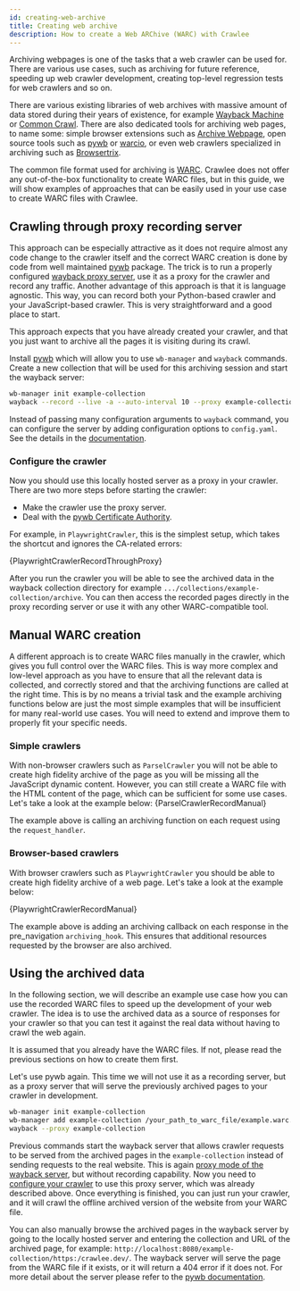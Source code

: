 ```yaml
---
id: creating-web-archive
title: Creating web archive
description: How to create a Web ARChive (WARC) with Crawlee
---
```




Archiving webpages is one of the tasks that a web crawler can be used for. There are various use cases, such as archiving for future reference, speeding up web crawler development, creating top-level regression tests for web crawlers and so on.

There are various existing libraries of web archives with massive amount of data stored during their years of existence, for example [Wayback Machine](https://web.archive.org/) or [Common Crawl](https://commoncrawl.org/). There are also dedicated tools for archiving web pages, to name some: simple browser extensions such as [Archive Webpage](https://archiveweb.page/), open source tools such as [pywb](https://pypi.org/project/pywb/) or [warcio](https://pypi.org/project/warcio/), or even web crawlers specialized in archiving such as [Browsertrix](https://webrecorder.net/browsertrix/).

The common file format used for archiving is [WARC](https://www.iso.org/standard/68004.html). Crawlee does not offer any out-of-the-box functionality to create WARC files, but in this guide, we will show examples of approaches that can be easily used in your use case to create WARC files with Crawlee.

## Crawling through proxy recording server

This approach can be especially attractive as it does not require almost any code change to the crawler itself and the correct WARC creation is done by code from well maintained [pywb](https://pypi.org/project/pywb/) package. The trick is to run a properly configured [wayback proxy server](https://pywb.readthedocs.io/en/latest/manual/usage.html#using-pywb-recorder), use it as a proxy for the crawler and record any traffic. Another advantage of this approach is that it is language agnostic. This way, you can record both your Python-based crawler and your JavaScript-based crawler. This is very straightforward and a good place to start.

This approach expects that you have already created your crawler, and that you just want to archive all the pages it is visiting during its crawl.

Install [pywb](https://pypi.org/project/pywb/) which will allow you to use `wb-manager` and `wayback` commands.
Create a new collection that will be used for this archiving session and start the wayback server:
```bash
wb-manager init example-collection
wayback --record --live -a --auto-interval 10 --proxy example-collection --proxy-record
```
Instead of passing many configuration  arguments to `wayback` command, you can configure the server by adding configuration options to `config.yaml`. See the details in the [documentation](https://pywb.readthedocs.io/en/latest/manual/configuring.html#configuring-the-web-archive).

### Configure the crawler

Now you should use this locally hosted server as a proxy in your crawler. There are two more steps before starting the crawler:
 - Make the crawler use the proxy server.
 - Deal with the [pywb Certificate Authority](https://pywb.readthedocs.io/en/latest/manual/configuring.html#https-proxy-and-pywb-certificate-authority).

For example, in `PlaywrightCrawler`, this is the simplest setup, which takes the shortcut and ignores the CA-related errors:

<CodeBlock className="language-python">
    {PlaywrightCrawlerRecordThroughProxy}
</CodeBlock>

After you run the crawler you will be able to see the archived data in the wayback collection directory for example `.../collections/example-collection/archive`. You can then access the recorded pages directly in the proxy recording server or use it with any other WARC-compatible tool.

## Manual WARC creation

A different approach is to create WARC files manually in the crawler, which gives you full control over the WARC files. This is way more complex and low-level approach as you have to ensure that all the relevant data is collected, and correctly stored and that the archiving functions are called at the right time. This is by no means a trivial task and the example archiving functions below are just the most simple examples that will be insufficient for many real-world use cases. You will need to extend and improve them to properly fit your specific needs.

### Simple crawlers

With non-browser crawlers such as <ApiLink to="class/ParselCrawler">`ParselCrawler`</ApiLink> you will not be able to create high fidelity archive of the page as you will be missing all the JavaScript dynamic content. However, you can still create a WARC file with the HTML content of the page, which can be sufficient for some use cases. Let's take a look at the example below:
<CodeBlock className="language-python">
    {ParselCrawlerRecordManual}
</CodeBlock>

The example above is calling an archiving function on each request using the `request_handler`.

### Browser-based crawlers

With browser crawlers such as <ApiLink to="class/PlaywrightCrawler">`PlaywrightCrawler`</ApiLink> you should be able to create high fidelity archive of a web page. Let's take a look at the example below:

<CodeBlock className="language-python">
    {PlaywrightCrawlerRecordManual}
</CodeBlock>

The example above is adding an archiving callback on each response in the pre_navigation `archiving_hook`. This ensures that additional resources requested by the browser are also archived.

## Using the archived data

In the following section, we will describe an example use case how you can use the recorded WARC files to speed up the development of your web crawler. The idea is to use the archived data as a source of responses for your crawler so that you can test it against the real data without having to crawl the web again.

It is assumed that you already have the WARC files. If not, please read the previous sections on how to create them first.

Let's use pywb again. This time we will not use it as a recording server, but as a proxy server that will serve the previously archived pages to your crawler in development.

```bash
wb-manager init example-collection
wb-manager add example-collection /your_path_to_warc_file/example.warc.gz
wayback --proxy example-collection
```

Previous commands start the wayback server that allows crawler requests to be served from the archived pages in the `example-collection` instead of sending requests to the real website. This is again [proxy mode of the wayback server](https://pywb.readthedocs.io/en/latest/manual/usage.html#http-s-proxy-mode-access), but without recording capability. Now you need to [configure your crawler](#configure-the-crawler) to use this proxy server, which was already described above. Once everything is finished, you can just run your crawler, and it will crawl the offline archived version of the website from your WARC file.

You can also manually browse the archived pages in the wayback server by going to the locally hosted server and entering the collection and URL of the archived page, for example: `http://localhost:8080/example-collection/https:/crawlee.dev/`. The wayback server will serve the page from the WARC file if it exists, or it will return a 404 error if it does not. For more detail about the server please refer to the [pywb documentation](https://pywb.readthedocs.io/en/latest/manual/usage.html#getting-started).
